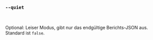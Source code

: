 ### `--quiet`

<br />

Optional: Leiser Modus, gibt nur das endgültige Berichts-JSON aus. Standard ist `false`.
